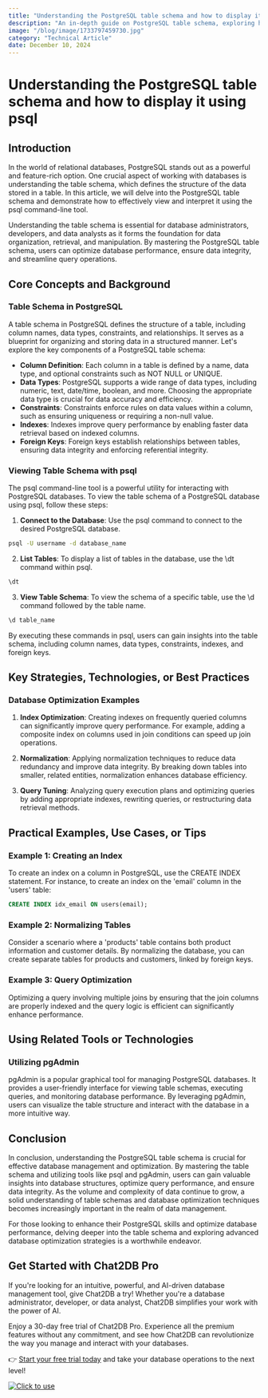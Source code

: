 ```yaml
---
title: "Understanding the PostgreSQL table schema and how to display it using psql"
description: "An in-depth guide on PostgreSQL table schema, exploring how to view and understand it using psql command-line tool."
image: "/blog/image/1733797459730.jpg"
category: "Technical Article"
date: December 10, 2024
---
```


# Understanding the PostgreSQL table schema and how to display it using psql

## Introduction

In the world of relational databases, PostgreSQL stands out as a powerful and feature-rich option. One crucial aspect of working with databases is understanding the table schema, which defines the structure of the data stored in a table. In this article, we will delve into the PostgreSQL table schema and demonstrate how to effectively view and interpret it using the psql command-line tool.

Understanding the table schema is essential for database administrators, developers, and data analysts as it forms the foundation for data organization, retrieval, and manipulation. By mastering the PostgreSQL table schema, users can optimize database performance, ensure data integrity, and streamline query operations.

## Core Concepts and Background

### Table Schema in PostgreSQL

A table schema in PostgreSQL defines the structure of a table, including column names, data types, constraints, and relationships. It serves as a blueprint for organizing and storing data in a structured manner. Let's explore the key components of a PostgreSQL table schema:

- **Column Definition**: Each column in a table is defined by a name, data type, and optional constraints such as NOT NULL or UNIQUE.
- **Data Types**: PostgreSQL supports a wide range of data types, including numeric, text, date/time, boolean, and more. Choosing the appropriate data type is crucial for data accuracy and efficiency.
- **Constraints**: Constraints enforce rules on data values within a column, such as ensuring uniqueness or requiring a non-null value.
- **Indexes**: Indexes improve query performance by enabling faster data retrieval based on indexed columns.
- **Foreign Keys**: Foreign keys establish relationships between tables, ensuring data integrity and enforcing referential integrity.

### Viewing Table Schema with psql

The psql command-line tool is a powerful utility for interacting with PostgreSQL databases. To view the table schema of a PostgreSQL database using psql, follow these steps:

1. **Connect to the Database**: Use the psql command to connect to the desired PostgreSQL database.

```bash
psql -U username -d database_name
```

2. **List Tables**: To display a list of tables in the database, use the \dt command within psql.

```sql
\dt
```

3. **View Table Schema**: To view the schema of a specific table, use the \d command followed by the table name.

```sql
\d table_name
```

By executing these commands in psql, users can gain insights into the table schema, including column names, data types, constraints, indexes, and foreign keys.

## Key Strategies, Technologies, or Best Practices

### Database Optimization Examples

1. **Index Optimization**: Creating indexes on frequently queried columns can significantly improve query performance. For example, adding a composite index on columns used in join conditions can speed up join operations.

2. **Normalization**: Applying normalization techniques to reduce data redundancy and improve data integrity. By breaking down tables into smaller, related entities, normalization enhances database efficiency.

3. **Query Tuning**: Analyzing query execution plans and optimizing queries by adding appropriate indexes, rewriting queries, or restructuring data retrieval methods.

## Practical Examples, Use Cases, or Tips

### Example 1: Creating an Index

To create an index on a column in PostgreSQL, use the CREATE INDEX statement. For instance, to create an index on the 'email' column in the 'users' table:

```sql
CREATE INDEX idx_email ON users(email);
```

### Example 2: Normalizing Tables

Consider a scenario where a 'products' table contains both product information and customer details. By normalizing the database, you can create separate tables for products and customers, linked by foreign keys.

### Example 3: Query Optimization

Optimizing a query involving multiple joins by ensuring that the join columns are properly indexed and the query logic is efficient can significantly enhance performance.

## Using Related Tools or Technologies

### Utilizing pgAdmin

pgAdmin is a popular graphical tool for managing PostgreSQL databases. It provides a user-friendly interface for viewing table schemas, executing queries, and monitoring database performance. By leveraging pgAdmin, users can visualize the table structure and interact with the database in a more intuitive way.

## Conclusion

In conclusion, understanding the PostgreSQL table schema is crucial for effective database management and optimization. By mastering the table schema and utilizing tools like psql and pgAdmin, users can gain valuable insights into database structures, optimize query performance, and ensure data integrity. As the volume and complexity of data continue to grow, a solid understanding of table schemas and database optimization techniques becomes increasingly important in the realm of data management.

For those looking to enhance their PostgreSQL skills and optimize database performance, delving deeper into the table schema and exploring advanced database optimization strategies is a worthwhile endeavor.


## Get Started with Chat2DB Pro

If you're looking for an intuitive, powerful, and AI-driven database management tool, give Chat2DB a try! Whether you're a database administrator, developer, or data analyst, Chat2DB simplifies your work with the power of AI.

Enjoy a 30-day free trial of Chat2DB Pro. Experience all the premium features without any commitment, and see how Chat2DB can revolutionize the way you manage and interact with your databases.

👉 [Start your free trial today](https://chat2db.ai/pricing) and take your database operations to the next level!


[![Click to use](/image/blog/bg/chat2db.jpg)](https://chat2db.ai/)
